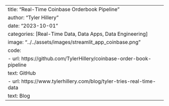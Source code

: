 ---
title: "Real-Time Coinbase Orderbook Pipeline"
author: "Tyler Hillery"
date: "2023-10-01"
categories: [Real-Time Data, Data Apps, Data Engineering]
image: "../../assets/images/streamlit_app_coinbase.png"
code: 
  - url: https://github.com/TylerHillery/coinbase-order-book-pipeline
    text: GitHub
  - url: https://www.tylerhillery.com/blog/tyler-tries-real-time-data
    text: Blog
---